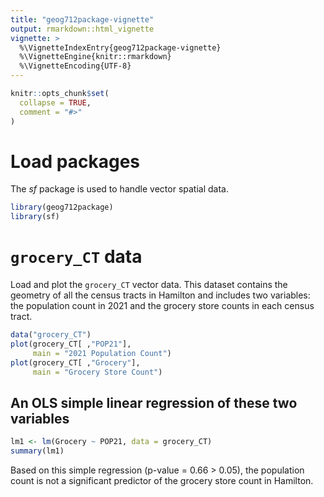 ```yaml
---
title: "geog712package-vignette"
output: rmarkdown::html_vignette
vignette: >
  %\VignetteIndexEntry{geog712package-vignette}
  %\VignetteEngine{knitr::rmarkdown}
  %\VignetteEncoding{UTF-8}
---
```


```r
knitr::opts_chunk$set(
  collapse = TRUE,
  comment = "#>"
)
```

# Load packages

The *sf* package is used to handle vector spatial data.

```r
library(geog712package)
library(sf)
```

# `grocery_CT` data

Load and plot the `grocery_CT` vector data. This dataset contains the geometry of all the census tracts in Hamilton and includes two variables: the population count in 2021 and the grocery store counts in each census tract.

```r
data("grocery_CT")
plot(grocery_CT[ ,"POP21"],
     main = "2021 Population Count")
plot(grocery_CT[ ,"Grocery"],
     main = "Grocery Store Count")
```

## An OLS simple linear regression of these two variables

```r
lm1 <- lm(Grocery ~ POP21, data = grocery_CT)
summary(lm1)
```

Based on this simple regression (p-value = 0.66 > 0.05), the population count is not a significant predictor of the grocery store count in Hamilton.
